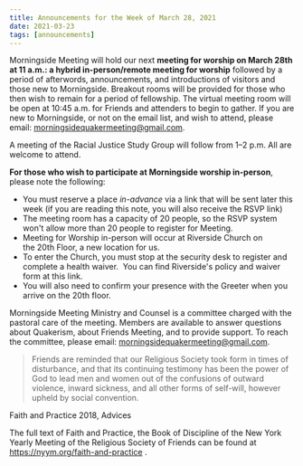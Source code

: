 ```yaml
---
title: Announcements for the Week of March 28, 2021
date: 2021-03-23
tags: [announcements]
---
```


Morningside Meeting will hold our next **meeting for worship on March 28th
at 11 a.m.: a hybrid in-person/remote meeting for worship** followed by a period of
afterwords, announcements, and introductions of visitors and those new to Morningside.
Breakout rooms will be provided for those who then wish to remain for a period of
fellowship. The virtual meeting room will be open at 10:45 a.m. for Friends and attenders to
begin to gather. If you are new to Morningside, or not on the email list, and wish to attend,
please email: morningsidequakermeeting@gmail.com.

A meeting of the Racial Justice Study Group will follow from 1–2 p.m. All are welcome to attend.

**For those who wish to participate at Morningside worship in-person**, please note the
following:
* You must reserve a place *in-advance* via a link that will be sent later this week (if
you are reading this note, you will also receive the RSVP link)
* The meeting room has a capacity of 20 people, so the RSVP system won&#39;t allow more
than 20 people to register for Meeting.
* Meeting for Worship in-person will occur at Riverside Church on the 20th Floor, a
new location for us.
* To enter the Church, you must stop at the security desk to register and complete a
health waiver.  You can find Riverside&#39;s policy and waiver form at this link.
* You will also need to confirm your presence with the Greeter when you arrive on the
20th floor.

Morningside Meeting Ministry and Counsel is a committee charged with the pastoral care of
the meeting. Members are available to answer questions about Quakerism, about Friends
Meeting, and to provide support. To reach the committee, please email:
morningsidequakermeeting@gmail.com.

> Friends are reminded that our Religious Society took form in times of disturbance,
and that its continuing testimony has been the power of God to lead men and women
out of the confusions of outward violence, inward sickness, and all other forms of
self-will, however upheld by social convention.

Faith and Practice 2018, Advices

The full text of Faith and Practice, the Book of Discipline of the New York Yearly Meeting of
the Religious Society of Friends can be found at https://nyym.org/faith-and-practice .

